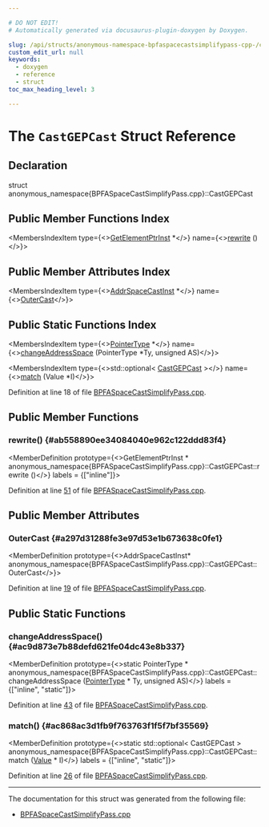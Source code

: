 ```yaml
---

# DO NOT EDIT!
# Automatically generated via docusaurus-plugin-doxygen by Doxygen.

slug: /api/structs/anonymous-namespace-bpfaspacecastsimplifypass-cpp-/castgepcast
custom_edit_url: null
keywords:
  - doxygen
  - reference
  - struct
toc_max_heading_level: 3

---
```





# The `CastGEPCast` Struct Reference

<DoxygenPage pluginConfig={pluginConfig}>



## Declaration

<CodeBlock>struct anonymous_namespace{BPFASpaceCastSimplifyPass.cpp}::CastGEPCast</CodeBlock>

## Public Member Functions Index

<MembersIndex>

<MembersIndexItem
  type={<><a href="/docs/api/classes/llvm/getelementptrinst">GetElementPtrInst</a> &#42;</>}
  name={<><a href="#ab558890ee34084040e962c122ddd83f4">rewrite</a> ()</>}>
</MembersIndexItem>

</MembersIndex>

## Public Member Attributes Index

<MembersIndex>

<MembersIndexItem
  type={<><a href="/docs/api/classes/llvm/addrspacecastinst">AddrSpaceCastInst</a> &#42;</>}
  name={<><a href="#a297d31288fe3e97d53e1b673638c0fe1">OuterCast</a></>}>
</MembersIndexItem>

</MembersIndex>

## Public Static Functions Index

<MembersIndex>

<MembersIndexItem
  type={<><a href="/docs/api/classes/llvm/pointertype">PointerType</a> &#42;</>}
  name={<><a href="#ac9d873e7b88defd621fe04dc43e8b337">changeAddressSpace</a> (PointerType &#42;Ty, unsigned AS)</>}>
</MembersIndexItem>

<MembersIndexItem
  type={<>std::optional&lt; <a href="/docs/api/structs/anonymous-namespace-bpfaspacecastsimplifypass-cpp-/castgepcast">CastGEPCast</a> &gt;</>}
  name={<><a href="#ac868ac3d1fb9f763763f1f5f7bf35569">match</a> (Value &#42;I)</>}>
</MembersIndexItem>

</MembersIndex>


Definition at line 18 of file <a href="/docs/api/files/lib/lib/target/lib/target/bpf/bpfaspacecastsimplifypass-cpp">BPFASpaceCastSimplifyPass.cpp</a>.

<SectionDefinition>

## Public Member Functions

### rewrite() {#ab558890ee34084040e962c122ddd83f4}

<MemberDefinition
  prototype={<>GetElementPtrInst &#42; anonymous&#95;namespace&#123;BPFASpaceCastSimplifyPass.cpp&#125;::CastGEPCast::rewrite ()</>}
  labels = {["inline"]}>

Definition at line <a href="/docs/api/files/lib/lib/target/lib/target/bpf/bpfaspacecastsimplifypass-cpp/#l00051">51</a> of file <a href="/docs/api/files/lib/lib/target/lib/target/bpf/bpfaspacecastsimplifypass-cpp">BPFASpaceCastSimplifyPass.cpp</a>.
</MemberDefinition>

</SectionDefinition>

<SectionDefinition>

## Public Member Attributes

### OuterCast {#a297d31288fe3e97d53e1b673638c0fe1}

<MemberDefinition
  prototype={<>AddrSpaceCastInst&#42; anonymous&#95;namespace&#123;BPFASpaceCastSimplifyPass.cpp&#125;::CastGEPCast::OuterCast</>}>

Definition at line <a href="/docs/api/files/lib/lib/target/lib/target/bpf/bpfaspacecastsimplifypass-cpp/#l00019">19</a> of file <a href="/docs/api/files/lib/lib/target/lib/target/bpf/bpfaspacecastsimplifypass-cpp">BPFASpaceCastSimplifyPass.cpp</a>.
</MemberDefinition>

</SectionDefinition>

<SectionDefinition>

## Public Static Functions

### changeAddressSpace() {#ac9d873e7b88defd621fe04dc43e8b337}

<MemberDefinition
  prototype={<>static PointerType &#42; anonymous&#95;namespace&#123;BPFASpaceCastSimplifyPass.cpp&#125;::CastGEPCast::changeAddressSpace (<a href="/docs/api/classes/llvm/pointertype">PointerType</a> &#42; Ty, unsigned AS)</>}
  labels = {["inline", "static"]}>

Definition at line <a href="/docs/api/files/lib/lib/target/lib/target/bpf/bpfaspacecastsimplifypass-cpp/#l00043">43</a> of file <a href="/docs/api/files/lib/lib/target/lib/target/bpf/bpfaspacecastsimplifypass-cpp">BPFASpaceCastSimplifyPass.cpp</a>.
</MemberDefinition>

### match() {#ac868ac3d1fb9f763763f1f5f7bf35569}

<MemberDefinition
  prototype={<>static std::optional&lt; CastGEPCast &gt; anonymous&#95;namespace&#123;BPFASpaceCastSimplifyPass.cpp&#125;::CastGEPCast::match (<a href="/docs/api/classes/llvm/value">Value</a> &#42; I)</>}
  labels = {["inline", "static"]}>

Definition at line <a href="/docs/api/files/lib/lib/target/lib/target/bpf/bpfaspacecastsimplifypass-cpp/#l00026">26</a> of file <a href="/docs/api/files/lib/lib/target/lib/target/bpf/bpfaspacecastsimplifypass-cpp">BPFASpaceCastSimplifyPass.cpp</a>.
</MemberDefinition>

</SectionDefinition>

<hr/>

The documentation for this struct was generated from the following file:

<ul>
<li><a href="/docs/api/files/lib/lib/target/lib/target/bpf/bpfaspacecastsimplifypass-cpp">BPFASpaceCastSimplifyPass.cpp</a></li>
</ul>

</DoxygenPage>
